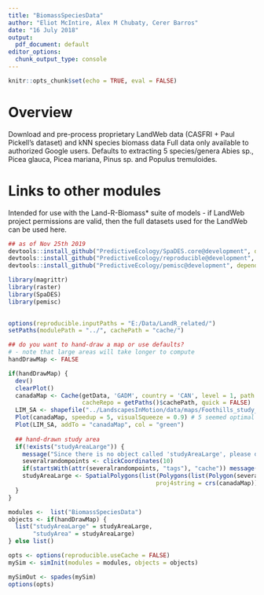 ```yaml
---
title: "BiomassSpeciesData"
author: "Eliot McIntire, Alex M Chubaty, Cerer Barros"
date: "16 July 2018"
output:
  pdf_document: default
editor_options: 
  chunk_output_type: console
---
```


```r
knitr::opts_chunk$set(echo = TRUE, eval = FALSE)
```

# Overview

Download and pre-process proprietary LandWeb data (CASFRI + Paul Pickell's dataset) and kNN species biomass data
Full data only available to authorized Google users.
Defaults to extracting 5 species/genera Abies sp., Picea glauca, Picea mariana, Pinus sp. and  Populus tremuloides.

# Links to other modules

Intended for use with the Land-R-Biomass* suite of models - if LandWeb project permissions are valid, then the full datasets used for the LandWeb can be used here.

```r
## as of Nov 25th 2019
devtools::install_github("PredictiveEcology/SpaDES.core@development", dependencies = FALSE)
devtools::install_github("PredictiveEcology/reproducible@development", dependencies = FALSE)
devtools::install_github("PredictiveEcology/pemisc@development", dependencies = FALSE)

library(magrittr)
library(raster)
library(SpaDES)
library(pemisc)

 
options(reproducible.inputPaths = "E:/Data/LandR_related/")
setPaths(modulePath = "../", cachePath = "cache/")

## do you want to hand-draw a map or use defaults?
# - note that large areas will take longer to compute
handDrawMap <- FALSE

if(handDrawMap) {
  dev()
  clearPlot()
  canadaMap <- Cache(getData, 'GADM', country = 'CAN', level = 1, path = "data/",
                     cacheRepo = getPaths()$cachePath, quick = FALSE)
  LIM_SA <- shapefile("../LandscapesInMotion/data/maps/Foothills_study_area.shp")
  Plot(canadaMap, speedup = 5, visualSqueeze = 0.9) # 5 seemed optimal
  Plot(LIM_SA, addTo = "canadaMap", col = "green")
  
  ## hand-drawn study area
  if(!exists("studyAreaLarge")) {
    message("Since there is no object called 'studyAreaLarge', please draw a study area with 10 points")
    severalrandompoints <- clickCoordinates(10)
    if(startsWith(attr(severalrandompoints, "tags"), "cache")) message("Taking studyAreaLarge from Cache")
    studyAreaLarge <- SpatialPolygons(list(Polygons(list(Polygon(severalrandompoints$coords)), ID = "handDrawnPoly")),
                                          proj4string = crs(canadaMap))
  }
}

modules <-  list("BiomassSpeciesData")
objects <- if(handDrawMap) {
  list("studyAreaLarge" = studyAreaLarge,
       "studyArea" = studyAreaLarge)  
} else list()

opts <- options(reproducible.useCache = FALSE)
mySim <- simInit(modules = modules, objects = objects)

mySimOut <- spades(mySim)
options(opts)
```

